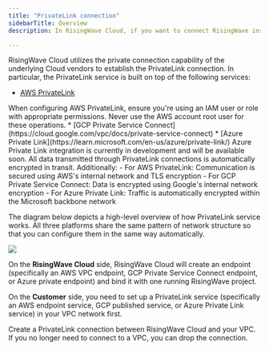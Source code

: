 ```yaml
---
title: "PrivateLink connection"
sidebarTitle: Overview
description: In RisingWave Cloud, if you want to connect RisingWave instances with your services inside your private Virtual Private Cloud (VPC) network, you can use the PrivateLink service to establish a private and secure connection between RisingWave Cloud and your private VPC in the same region.

---
```



RisingWave Cloud utilizes the private connection capability of the underlying Cloud vendors to establish the PrivateLink connection. In particular, the PrivateLink service is built on top of the following services:

* [AWS PrivateLink](https://docs.aws.amazon.com/vpc/latest/privatelink/what-is-privatelink.html)
<Note>
   When configuring AWS PrivateLink, ensure you're using an IAM user or role with appropriate permissions. Never use the AWS account root user for these operations.
   </Note>
* [GCP Private Service Connect](https://cloud.google.com/vpc/docs/private-service-connect)
* [Azure Private Link](https://learn.microsoft.com/en-us/azure/private-link/)

<Note>
Azure Private Link integration is currently in development and will be available soon.
</Note>

<Note>
All data transmitted through PrivateLink connections is automatically encrypted in transit. Additionally:
- For AWS PrivateLink: Communication is secured using AWS's internal network and TLS encryption
- For GCP Private Service Connect: Data is encrypted using Google's internal network encryption
- For Azure Private Link: Traffic is automatically encrypted within the Microsoft backbone network
</Note>

The diagram below depicts a high-level overview of how PrivateLink service works. All three platforms share the same pattern of network structure so that you can configure them in the same way automatically.

<Frame>
  <img src="/images/cloud/privatelink-overview/privatelink-diagram.png"/>
</Frame>

On the **RisingWave Cloud** side, RisingWave Cloud will create an endpoint (specifically an AWS VPC endpoint, GCP Private Service Connect endpoint, or Azure private endpoint) and bind it with one running RisingWave project.

On the **Customer** side, you need to set up a PrivateLink service (specifically an AWS endpoint service, GCP published service, or Azure Private Link service) in your VPC network first.

<CardGroup>
<Card title="Create a Connection" icon="plug" href="/cloud/create-a-connection"> Create a PrivateLink connection between RisingWave Cloud and your VPC. </Card>
<Card title="Drop a Connection" icon="link-slash" href="/cloud/drop-a-connection"> If you no longer need to connect to a VPC, you can drop the connection. </Card>
</CardGroup>
